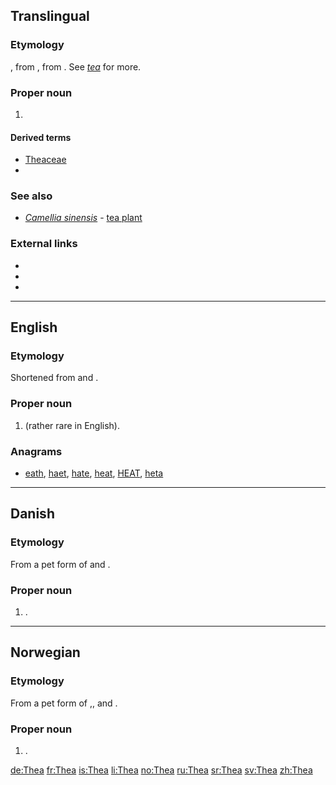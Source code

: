 ==Translingual==

===Etymology===
{{etyl|NL.|mul}}, from {{etyl|nl|mul}} {{term|thee|lang=nl}}, from {{etyl|cmn|mul}}. See ''[[tea]]'' for more.

===Proper noun===
{{taxoninfl|i=1|g=f}}

# {{cx|obsolete|lang=mul}} {{taxon|genus|family|Theaceae|now called ''[[Camellia]]''}}

====Derived terms====
* [[Theaceae]]
* ''{{taxlink|Theeae|tribe|noshow=1}}''

===See also===
* ''[[Camellia sinensis]]'' - [[tea plant]]

===External links===
* {{pedia}}
* {{specieslite}}
* {{commonslite}}
----

==English==

===Etymology===
Shortened from {{term|Dorothea|lang=en}} and {{term|Theodora|lang=en}}.

===Proper noun===
{{en-proper noun}}

# {{given name|female|from=Ancient Greek}} (rather rare in English).

===Anagrams===
* [[eath#English|eath]], [[haet#English|haet]], [[hate#English|hate]], [[heat#English|heat]], [[HEAT#English|HEAT]], [[heta#English|heta]]
----

==Danish==

===Etymology===
From a pet form of {{term|Dorothea|lang=da}} and {{term|Theodora|lang=da}}.

===Proper noun===
{{head|da|proper noun}}

# {{given name|female|lang=da}}.

----

==Norwegian==

===Etymology===
From a pet form of {{term|Dorothea|lang=no}},{{term|Theodora|lang=no}}, {{term|Mathea|lang=no}} and {{term|Therese|lang=no}}.

===Proper noun===
{{head|no|proper noun}}

# {{given name|female|lang=no}}.

[[de:Thea]]
[[fr:Thea]]
[[is:Thea]]
[[li:Thea]]
[[no:Thea]]
[[ru:Thea]]
[[sr:Thea]]
[[sv:Thea]]
[[zh:Thea]]